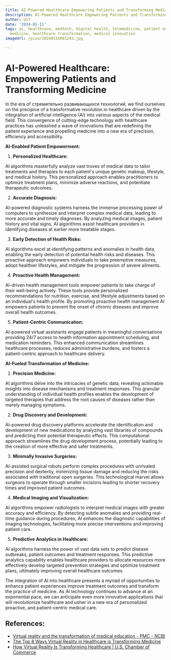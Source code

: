 ```yaml
---
title: AI-Powered Healthcare Empowering Patients and Transforming Medicine
description: AI-Powered Healthcare Empowering Patients and Transforming Medicine
author: Usf
date: '2024-01-11'
tags: ai, healthcare, medtech, digital health, telemedicine, patient engagement, personalized
  medicine, healthcare transformation, medical innovation
imageUrl: /pixa/20240116081243.jpg

---
```

#  AI-Powered Healthcare: Empowering Patients and Transforming Medicine

In  the era  of стремительно развивающихся технологий, we find ourselves on the precipice of a transformative revolution in healthcare driven by the integration of artificial intelligence (AI) into various aspects of the medical field. This convergence of cutting-edge technology with healthcare practices  has unleashed  a wave of innovations that are redefining the patient experience and  propelling medicine into  a new era of precision,  efficiency and accessibility.

**AI-Enabled Patient Empowerment:**

1. **Personalized Healthcare:**

AI algorithms masterfully  analyze vast troves  of medical  data to  tailor treatments and therapies to each patient's unique genetic makeup, lifestyle, and medical history. This personalized approach enables practitioners to  optimize  treatment plans, minimize adverse  reactions, and potentiate therapeutic outcomes.

2. **Accurate Diagnosis:**

AI-powered diagnostic systems harness the immense processing power of computers to synthesize and interpret complex medical data, leading to more accurate and timely diagnoses.  By analyzing medical images, patient history and vital signs, AI algorithms assist healthcare providers in identifying diseases at earlier more treatable stages.

3. **Early Detection of Health Risks:**

AI algorithms excel at identifying patterns and anomalies in  health data,  enabling the early detection of potential health  risks and diseases. This proactive approach empowers individuals to take preemptive measures, adopt healthier  lifestyles, and mitigate the progression of severe ailments.

4. **Proactive Health Management:**

AI-driven health  management tools empower patients to take charge of their well-being actively. These tools provide  personalized recommendations for nutrition, exercise, and lifestyle adjustments based on an individual's  health profile. By promoting proactive health management AI empowers patients to prevent the onset of chronic diseases and improve overall health outcomes.

5. **Patient-Centric Communication:**

AI-powered  virtual assistants engage patients in meaningful conversations providing  24/7 access to health information appointment  scheduling, and medication reminders.  This  enhanced communication  streamlines healthcare processes, reduces administrative burdens, and fosters a patient-centric approach  to  healthcare delivery.

**AI-Fueled Transformation  of Medicine:**

1. **Precision Medicine:**

AI algorithms  delve into  the intricacies of genetic data, revealing actionable insights into disease mechanisms and treatment responses. This granular understanding of individual health profiles enables the development of targeted therapies that address the root causes of diseases  rather than merely  managing symptoms.

2. **Drug  Discovery and Development:**

AI-powered drug  discovery platforms accelerate the identification and development of new  medications by analyzing vast libraries of compounds and predicting their potential therapeutic effects. This computational approach streamlines the drug development process, potentially leading to the creation of more effective and safer  treatments.

3. **Minimally Invasive Surgeries:**

AI-assisted surgical robots perform complex procedures with unrivaled precision and dexterity, minimizing tissue damage and reducing  the risks  associated with traditional open surgeries. This  technological marvel allows surgeons to  operate through smaller incisions leading to shorter recovery times and improved patient outcomes.

4. **Medical Imaging and Visualization:**

AI algorithms empower radiologists to interpret medical images with greater accuracy and efficiency. By detecting subtle anomalies  and providing real-time guidance during  procedures, AI enhances the  diagnostic capabilities of imaging technologies, facilitating more precise interventions and improving patient care.

5. **Predictive Analytics  in Healthcare:**

AI  algorithms harness the power of vast data sets to predict disease outbreaks,  patient outcomes and treatment responses. This predictive analytics capability  enables healthcare providers to allocate resources more effectively develop targeted prevention strategies and optimize treatment plans, ultimately improving  overall healthcare outcomes.

The integration of AI into healthcare presents a myriad of opportunities  to enhance patient experiences improve treatment outcomes and transform the practice of medicine. As AI technology continues to advance at an exponential pace, we can  anticipate  even more innovative applications that will revolutionize  healthcare and usher in a  new era of personalized proactive, and patient-centric medical care.

## References:
- [Virtual reality and the transformation of medical education - PMC - NCBI](https://www.ncbi.nlm.nih.gov/pmc/articles/PMC6798020/)
- [The Top 8 Ways Virtual Reality in Healthcare is Transforming Medicine](https://ameliavirtualcare.com/the-top-8-ways-virtual-reality-in-healthcare-is-transforming-medicine/)
- [How Virtual Reality Is Transforming Healthcare | U.S. Chamber of Commerce](https://www.uschamber.com/technology/how-virtual-reality-is-transforming-healthcare)
